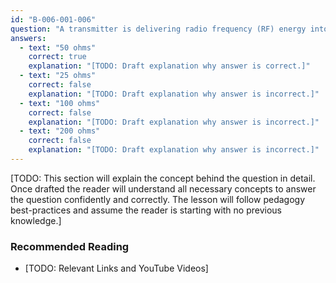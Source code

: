 ```yaml
---
id: "B-006-001-006"
question: "A transmitter is delivering radio frequency (RF) energy into a coaxial cable with a characteristic impedance of 50 ohms. The cable is terminated by a purely resistive load. What value of load resistance will absorb all the RF energy it receives?"
answers:
  - text: "50 ohms"
    correct: true
    explanation: "[TODO: Draft explanation why answer is correct.]"
  - text: "25 ohms"
    correct: false
    explanation: "[TODO: Draft explanation why answer is incorrect.]"
  - text: "100 ohms"
    correct: false
    explanation: "[TODO: Draft explanation why answer is incorrect.]"
  - text: "200 ohms"
    correct: false
    explanation: "[TODO: Draft explanation why answer is incorrect.]"
---
```


[TODO: This section will explain the concept behind the question in detail. Once drafted the reader will understand all necessary concepts to answer the question confidently and correctly. The lesson will follow pedagogy best-practices and assume the reader is starting with no previous knowledge.]

### Recommended Reading

- [TODO: Relevant Links and YouTube Videos]
